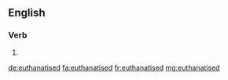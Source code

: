 ==English==

===Verb===
{{head|en|verb form}}

# {{en-past of|euthanatise}}

[[de:euthanatised]]
[[fa:euthanatised]]
[[fr:euthanatised]]
[[mg:euthanatised]]